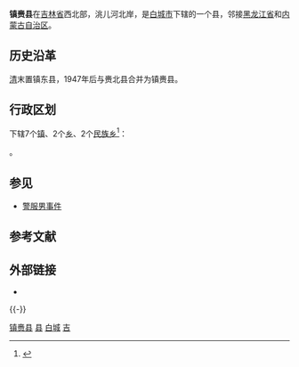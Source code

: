 {{Infobox China County
| county = 镇赉县
| usedname = 
| nameorigin = 
| Photo = 
| Photoname = 
| map = ChinaBaichengZhenlai.png
| map_caption = 镇赉县在白城市的位置
| Pinyin =  Zhènlài Xiàn
| Belong = [[吉林省|吉林省]][[白城市|白城市]]
| Types = [[县|县]]
| admincode =  220821
| founded = 
| seat = 镇赉镇
| officerTitle = 
| officer = 
| officerTitle2 = 
| officer2 = 
| division = 24
| town = 5
| township = 10
| subdistrict = 9
| dialect = 
| post code = 137300
| phone code = 436
| coordinate = 
| area = 5389平方千米
| area land = 
| area water = 
| census yr = 
| pop = 31万人
| density =  
| GDP = 
| GDP_as_of = 
| GDPPC = 
| carlicense = 吉G
| web = www.jlzhenlai.gov.cn
| web_title = 镇赉县政府网
}}
'''镇赉县'''在[[吉林省|吉林省]]西北部，洮儿河北岸，是[[白城市|白城市]]下辖的一个县，邻接[[黑龙江省|黑龙江省]]和[[内蒙古自治区|内蒙古自治区]]。

==历史沿革==
[[清|清]]末置镇东县，1947年后与赉北县合并为镇赉县。

== 行政区划 ==
{{PAGENAMEBASE}}下辖7个[[行政建制镇|镇]]、2个[[乡_(中华人民共和国)|乡]]、2个[[民族乡|民族乡]]<ref>{{PRC admin/ref sgc|22/08/21}}</ref>：

{{PRC admin/children|22/08/21}}。

== 参见 ==
* [[警服男事件|警服男事件]]

== 参考文献 ==
{{reflist}}

== 外部链接 ==
* {{Official website|http://www.jlzhenlai.gov.cn/|name=镇赉县人民政府}}

{{-}}
{{镇赉县行政区划}}
{{白城市行政区划}}
{{吉林行政区划}}
{{国家级贫困县|前}}

[[Category:镇赉县|]]
[[Category:白城区县市|县]]
[[Category:吉林省县份|白城]]
[[Category:原国家级贫困县|吉]]